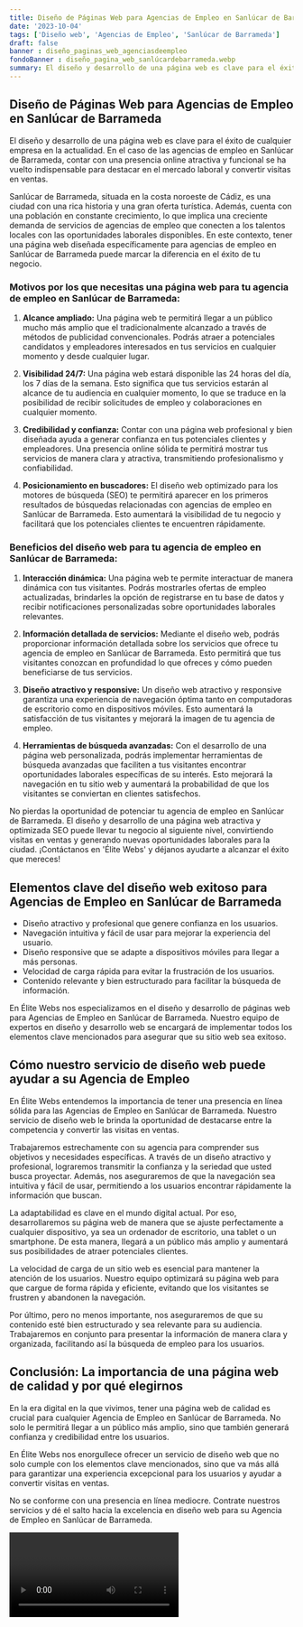 ```yaml
---
title: Diseño de Páginas Web para Agencias de Empleo en Sanlúcar de Barrameda
date: '2023-10-04'
tags: ['Diseño web', 'Agencias de Empleo', 'Sanlúcar de Barrameda']
draft: false
banner : diseño_paginas_web_agenciasdeempleo
fondoBanner : diseño_pagina_web_sanlúcardebarrameda.webp
summary: El diseño y desarrollo de una página web es clave para el éxito de cualquier empresa en la actualidad. En el caso de las agencias de empleo en Sanlúcar de Barrameda, contar con una presencia online atractiva y funcional se ha vuelto indispensable para destacar en el mercado laboral y convertir visitas en ventas.
---
```


## Diseño de Páginas Web para Agencias de Empleo en Sanlúcar de Barrameda

El diseño y desarrollo de una página web es clave para el éxito de cualquier empresa en la actualidad. En el caso de las agencias de empleo en Sanlúcar de Barrameda, contar con una presencia online atractiva y funcional se ha vuelto indispensable para destacar en el mercado laboral y convertir visitas en ventas.

Sanlúcar de Barrameda, situada en la costa noroeste de Cádiz, es una ciudad con una rica historia y una gran oferta turística. Además, cuenta con una población en constante crecimiento, lo que implica una creciente demanda de servicios de agencias de empleo que conecten a los talentos locales con las oportunidades laborales disponibles. En este contexto, tener una página web diseñada específicamente para agencias de empleo en Sanlúcar de Barrameda puede marcar la diferencia en el éxito de tu negocio.

### Motivos por los que necesitas una página web para tu agencia de empleo en Sanlúcar de Barrameda:

1. **Alcance ampliado:** Una página web te permitirá llegar a un público mucho más amplio que el tradicionalmente alcanzado a través de métodos de publicidad convencionales. Podrás atraer a potenciales candidatos y empleadores interesados en tus servicios en cualquier momento y desde cualquier lugar.

2. **Visibilidad 24/7:** Una página web estará disponible las 24 horas del día, los 7 días de la semana. Esto significa que tus servicios estarán al alcance de tu audiencia en cualquier momento, lo que se traduce en la posibilidad de recibir solicitudes de empleo y colaboraciones en cualquier momento.

3. **Credibilidad y confianza:** Contar con una página web profesional y bien diseñada ayuda a generar confianza en tus potenciales clientes y empleadores. Una presencia online sólida te permitirá mostrar tus servicios de manera clara y atractiva, transmitiendo profesionalismo y confiabilidad.

4. **Posicionamiento en buscadores:** El diseño web optimizado para los motores de búsqueda (SEO) te permitirá aparecer en los primeros resultados de búsquedas relacionadas con agencias de empleo en Sanlúcar de Barrameda. Esto aumentará la visibilidad de tu negocio y facilitará que los potenciales clientes te encuentren rápidamente.

### Beneficios del diseño web para tu agencia de empleo en Sanlúcar de Barrameda:

1. **Interacción dinámica:** Una página web te permite interactuar de manera dinámica con tus visitantes. Podrás mostrarles ofertas de empleo actualizadas, brindarles la opción de registrarse en tu base de datos y recibir notificaciones personalizadas sobre oportunidades laborales relevantes.

2. **Información detallada de servicios:** Mediante el diseño web, podrás proporcionar información detallada sobre los servicios que ofrece tu agencia de empleo en Sanlúcar de Barrameda. Esto permitirá que tus visitantes conozcan en profundidad lo que ofreces y cómo pueden beneficiarse de tus servicios.

3. **Diseño atractivo y responsive:** Un diseño web atractivo y responsive garantiza una experiencia de navegación óptima tanto en computadoras de escritorio como en dispositivos móviles. Esto aumentará la satisfacción de tus visitantes y mejorará la imagen de tu agencia de empleo.

4. **Herramientas de búsqueda avanzadas:** Con el desarrollo de una página web personalizada, podrás implementar herramientas de búsqueda avanzadas que faciliten a tus visitantes encontrar oportunidades laborales específicas de su interés. Esto mejorará la navegación en tu sitio web y aumentará la probabilidad de que los visitantes se conviertan en clientes satisfechos.

No pierdas la oportunidad de potenciar tu agencia de empleo en Sanlúcar de Barrameda. El diseño y desarrollo de una página web atractiva y optimizada SEO puede llevar tu negocio al siguiente nivel, convirtiendo visitas en ventas y generando nuevas oportunidades laborales para la ciudad. ¡Contáctanos en 'Élite Webs' y déjanos ayudarte a alcanzar el éxito que mereces!

<GifSeo />

<Cta />

## Elementos clave del diseño web exitoso para Agencias de Empleo en Sanlúcar de Barrameda

- Diseño atractivo y profesional que genere confianza en los usuarios.
- Navegación intuitiva y fácil de usar para mejorar la experiencia del usuario.
- Diseño responsive que se adapte a dispositivos móviles para llegar a más personas.
- Velocidad de carga rápida para evitar la frustración de los usuarios.
- Contenido relevante y bien estructurado para facilitar la búsqueda de información.

En Élite Webs nos especializamos en el diseño y desarrollo de páginas web para Agencias de Empleo en Sanlúcar de Barrameda. Nuestro equipo de expertos en diseño y desarrollo web se encargará de implementar todos los elementos clave mencionados para asegurar que su sitio web sea exitoso.

## Cómo nuestro servicio de diseño web puede ayudar a su Agencia de Empleo

En Élite Webs entendemos la importancia de tener una presencia en línea sólida para las Agencias de Empleo en Sanlúcar de Barrameda. Nuestro servicio de diseño web le brinda la oportunidad de destacarse entre la competencia y convertir las visitas en ventas.

Trabajaremos estrechamente con su agencia para comprender sus objetivos y necesidades específicas. A través de un diseño atractivo y profesional, lograremos transmitir la confianza y la seriedad que usted busca proyectar. Además, nos aseguraremos de que la navegación sea intuitiva y fácil de usar, permitiendo a los usuarios encontrar rápidamente la información que buscan.

La adaptabilidad es clave en el mundo digital actual. Por eso, desarrollaremos su página web de manera que se ajuste perfectamente a cualquier dispositivo, ya sea un ordenador de escritorio, una tablet o un smartphone. De esta manera, llegará a un público más amplio y aumentará sus posibilidades de atraer potenciales clientes.

La velocidad de carga de un sitio web es esencial para mantener la atención de los usuarios. Nuestro equipo optimizará su página web para que cargue de forma rápida y eficiente, evitando que los visitantes se frustren y abandonen la navegación.

Por último, pero no menos importante, nos aseguraremos de que su contenido esté bien estructurado y sea relevante para su audiencia. Trabajaremos en conjunto para presentar la información de manera clara y organizada, facilitando así la búsqueda de empleo para los usuarios.

## Conclusión: La importancia de una página web de calidad y por qué elegirnos

En la era digital en la que vivimos, tener una página web de calidad es crucial para cualquier Agencia de Empleo en Sanlúcar de Barrameda. No solo le permitirá llegar a un público más amplio, sino que también generará confianza y credibilidad entre los usuarios.

En Élite Webs nos enorgullece ofrecer un servicio de diseño web que no solo cumple con los elementos clave mencionados, sino que va más allá para garantizar una experiencia excepcional para los usuarios y ayudar a convertir visitas en ventas.

No se conforme con una presencia en línea mediocre. Contrate nuestros servicios y dé el salto hacia la excelencia en diseño web para su Agencia de Empleo en Sanlúcar de Barrameda.

<Video />

<CtaBot job='Agencias de Empleo' city='Sanlúcar de Barrameda'/>

<Gmaps query='Sanlúcar de Barrameda+españa+maps' />